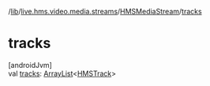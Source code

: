/[lib](/api-reference/android/v2/home/content)/[live.hms.video.media.streams](../index)/[HMSMediaStream](index)/[tracks](tracks)

# tracks

[androidJvm]\
val [tracks](tracks): [ArrayList](https://developer.android.com/reference/kotlin/java/util/ArrayList.html)<[HMSTrack](../../live.hms.video.media.tracks/-h-m-s-track/index)>
